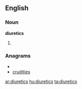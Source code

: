 ==English==
===Noun===
'''diuretics'''

# {{plural of|[[diuretic]]}}

===Anagrams===
* {{alphagram|cdeiirstu}}
* [[crudities#English|crudities]]


[[ar:diuretics]]
[[hu:diuretics]]
[[ta:diuretics]]